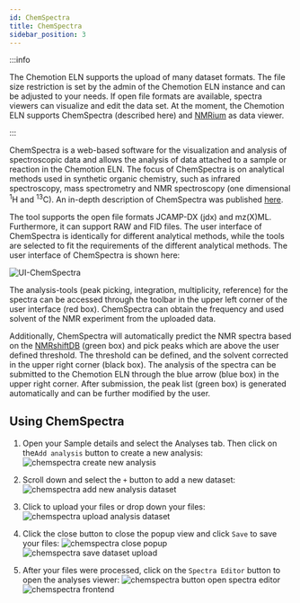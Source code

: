 ```yaml
---
id: ChemSpectra
title: ChemSpectra
sidebar_position: 3
---
```


:::info

The Chemotion ELN supports the upload of many dataset formats.
The file size restriction is set by the admin of the Chemotion ELN instance and can be adjusted to your needs.
If open file formats are available, spectra viewers can visualize and edit the data set.
At the moment, the Chemotion ELN supports ChemSpectra (described here) and [NMRium](chemspectra/nmr#analysis-using-nmrium) as data viewer.

:::

ChemSpectra is a web-based software for the visualization and analysis of spectroscopic data
and allows the analysis of data attached to a sample or reaction in the Chemotion ELN.
The focus of ChemSpectra is on analytical methods used in synthetic organic chemistry,
such as infrared spectroscopy, mass spectrometry and NMR spectroscopy (one dimensional <sup>1</sup>H and <sup>13</sup>C). An in-depth description of ChemSpectra was published [here](https://doi.org/10.1186/s13321-020-00481-0).

The tool supports the open file formats JCAMP-DX (jdx) and mz(X)ML.
Furthermore, it can support RAW and FID files.
The user interface of ChemSpectra is identically for different analytical methods,
while the tools are selected to fit the requirements of the different analytical methods.
The user interface of ChemSpectra is shown here:

![UI-ChemSpectra](/img/spectra_editor.png)

The analysis-tools (peak picking, integration, multiplicity, reference) for the spectra
can be accessed through the toolbar in the upper left corner of the user interface (red box).
ChemSpectra can obtain the frequency and used solvent of the NMR experiment from the uploaded data.

Additionally, ChemSpectra will automatically predict the NMR spectra based on the
[NMRshiftDB](https://nmrshiftdb.nmr.uni-koeln.de) (green box) and pick peaks
which are above the user defined threshold. The threshold can be defined,
and the solvent corrected in the upper right corner (black box). The analysis of the spectra can be submitted to the Chemotion ELN through the blue arrow (blue box) in the upper right corner. After submission, the peak list (green box) is generated automatically and
can be further modified by the user.

## Using ChemSpectra

1. Open your Sample details and select the Analyses tab. Then click on the`Add analysis` button to create a new analysis:
   ![chemspectra create new analysis](/img/chemspectra/chemspectra_upload_file_1.png)

2. Scroll down and select the `+` button to add a new dataset:
   ![chemspectra add new analysis dataset](/img/chemspectra/chemspectra_upload_file_2.png)

3. Click to upload your files or drop down your files:
   ![chemspectra upload analysis dataset](/img/chemspectra/chemspectra_upload_file_3.png)

4. Click the close button to close the popup view and click `Save` to save your files:
   ![chemspectra close popup](/img/chemspectra/chemspectra_upload_file_4.png)
   ![chemspectra save dataset upload](/img/chemspectra/chemspectra_upload_file_5.png)

5. After your files were processed, click on the `Spectra Editor` button to open the analyses viewer:
   ![chemspectra button open spectra editor](/img/chemspectra/chemspectra_upload_file_6.png)
   ![chemspectra frontend](/img/chemspectra/chemspectra_upload_file_7.png)

